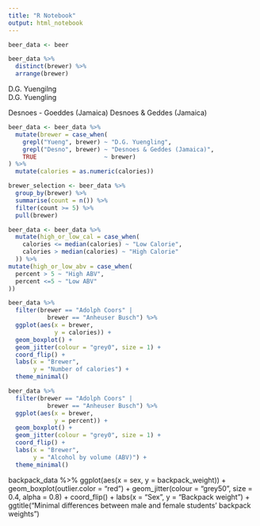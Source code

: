 ```yaml
---
title: "R Notebook"
output: html_notebook
---
```


```r
beer_data <- beer
```

```r
beer_data %>% 
  distinct(brewer) %>% 
  arrange(brewer)
```
D.G. Yuengilng	
D.G. Yuengling	

Desnoes - Goeddes (Jamaica)	
Desnoes & Geddes (Jamaica)	

```r
beer_data <- beer_data %>% 
  mutate(brewer = case_when(
    grepl("Yueng", brewer) ~ "D.G. Yuengling",
    grepl("Desno", brewer) ~ "Desnoes & Geddes (Jamaica)",
    TRUE                   ~ brewer)
) %>% 
  mutate(calories = as.numeric(calories))
```

```r
brewer_selection <- beer_data %>% 
  group_by(brewer) %>% 
  summarise(count = n()) %>% 
  filter(count >= 5) %>% 
  pull(brewer)
```

```r
beer_data <- beer_data %>% 
  mutate(high_or_low_cal = case_when(
    calories <= median(calories) ~ "Low Calorie",
    calories > median(calories) ~ "High Calorie"
  )) %>% 
mutate(high_or_low_abv = case_when(
  percent > 5 ~ "High ABV",
  percent <=5 ~ "Low ABV"
))
```

```r
beer_data %>% 
  filter(brewer == "Adolph Coors" |
           brewer == "Anheuser Busch") %>% 
  ggplot(aes(x = brewer,
             y = calories)) +
  geom_boxplot() + 
  geom_jitter(colour = "grey0", size = 1) +
  coord_flip() +
  labs(x = "Brewer",
       y = "Number of calories") +
  theme_minimal()
```

```r
beer_data %>% 
  filter(brewer == "Adolph Coors" |
           brewer == "Anheuser Busch") %>% 
  ggplot(aes(x = brewer,
             y = percent)) +
  geom_boxplot() + 
  geom_jitter(colour = "grey0", size = 1) +
  coord_flip() +
  labs(x = "Brewer",
       y = "Alcohol by volume (ABV)") +
  theme_minimal()
```


backpack_data %>% 
  ggplot(aes(x = sex,
         y = backpack_weight)) +
  geom_boxplot(outlier.color = "red") +
  geom_jitter(colour = "grey50", size = 0.4, alpha = 0.8) +
  coord_flip() +
  labs(x = "Sex",
       y = "Backpack weight") +
  ggtitle("Minimal differences between male and female students' backpack weights")